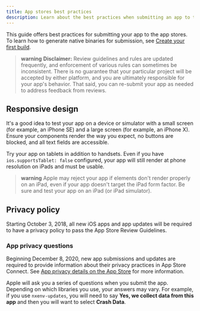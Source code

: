 ```yaml
---
title: App stores best practices
description: Learn about the best practices when submitting an app to the app stores.
---
```




This guide offers best practices for submitting your app to the app stores. To learn how to generate native binaries for submission, see [Create your first build](/build/setup/).

> **warning** **Disclaimer:** Review guidelines and rules are updated frequently, and enforcement of various rules can sometimes be inconsistent. There is no guarantee that your particular project will be accepted by either platform, and you are ultimately responsible for your app's behavior. That said, you can re-submit your app as needed to address feedback from reviews.

<BoxLink
  title="Versioning your app"
  description="Learn how to configure native runtime versions for your apps."
  href="/build-reference/app-versions/"
  Icon={BuildIcon}
/>
<BoxLink
  title="App Store presence"
  description="Manage your Apple App Store metadata from the command line."
  href="/eas/metadata/"
  Icon={EasMetadataIcon}
/>
<BoxLink
  title="Permissions"
  description="Refine native permissions and system dialog messages by using app config."
  href="/guides/permissions"
  Icon={CodeSquare01Icon}
/>
<BoxLink
  title="App icons"
  description="App stores have strict rules for home screen icons."
  href="/develop/user-interface/splash-screen-and-app-icon/"
  Icon={BookOpen02Icon}
/>
<BoxLink
  title="Splash screen"
  description="Create a seamless loading experience using the splash screen API."
  href="/develop/user-interface/splash-screen-and-app-icon/"
  Icon={BookOpen02Icon}
/>
<BoxLink
  title="App store assets"
  description="Learn how to create screenshots and previews for your app's store pages."
  href="/guides/store-assets/"
  Icon={BookOpen02Icon}
/>
<BoxLink
  title="Localizing your app"
  description="Prepare versions of your app for different languages and regions."
  href="/guides/localization/"
  Icon={BookOpen02Icon}
/>
<BoxLink
  title="Apple: Review guidelines"
  description="Official Apple guide on preparing your app for App Store review."
  href="https://developer.apple.com/distribute/app-review/"
  Icon={AppleAppStoreIcon}
/>

## Responsive design

It's a good idea to test your app on a device or simulator with a small screen (for example, an iPhone SE) and a large screen (for example, an iPhone X). Ensure your components render the way you expect, no buttons are blocked, and all text fields are accessible.

Try your app on tablets in addition to handsets. Even if you have `ios.supportsTablet: false` configured, your app will still render at phone resolution on iPads and must be usable.

> **warning** Apple may reject your app if elements don't render properly on an iPad, even if your app doesn't target the iPad form factor. Be sure and test your app on an iPad (or iPad simulator).

## Privacy policy

Starting October 3, 2018, all new iOS apps and app updates will be required to have a privacy policy to pass the App Store Review Guidelines.

### App privacy questions

Beginning December 8, 2020, new app submissions and updates are required to provide information about their privacy practices in App Store Connect. See [App privacy details on the App Store](https://developer.apple.com/app-store/app-privacy-details/) for more information.

Apple will ask you a series of questions when you submit the app. Depending on which libraries you use, your answers may vary. For example, if you use `nxenv-updates`, you will need to say **Yes, we collect data from this app** and then you will want to select **Crash Data**.
